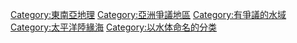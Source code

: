 {{catmore|南中國海}}
{{DEFAULTSORT:South China Sea}}
{{Commonscat|South China Sea}}

[[Category:東南亞地理|Category:東南亞地理]]
[[Category:亞洲爭議地區|Category:亞洲爭議地區]]
[[Category:有爭議的水域|Category:有爭議的水域]]
[[Category:太平洋陸緣海|Category:太平洋陸緣海]]
[[Category:以水体命名的分类|Category:以水体命名的分类]]
